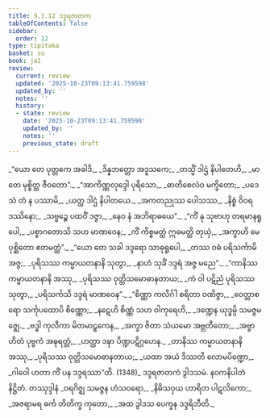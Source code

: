 ```yaml
---
title: 9.1.12 ဒဒ္ဒရဇာတက
tableOfContents: false
sidebar:
  order: 12
type: tipitaka
basket: su
book: ja1
review:
  current: review
  updated: '2025-10-23T09:13:41.759598'
  updated_by: ''
  notes: ''
  history:
  - state: review
    date: '2025-10-23T09:13:41.759598'
    updated_by: ''
    notes: ''
    previous_state: draft
---
```



<ReviewStatus review={frontmatter.review} showDetails={true} />

<HypothesisAnnotation frontmatter={frontmatter} />

<DynamicBreadcrumb />

<Division number="105" book="ja1" e="ch" v="22" p="198">

<Paragraph number="1896" type="verses" book="ja1">
_“ယော တေ ပုတ္တကေ အခါဒိ,_  
_ဒိန္နဘတ္တော အဒူသကေ;_  
_တသ္မိံ ဒါဌံ နိပါတေဟိ,_  
_မာ တေ မုစ္စိတ္ထ ဇီဝတော”._  

</Paragraph>

</Division>
<Division number="106" book="ja1" e="ch" v="22" p="199">

<Paragraph number="1897" type="verses" book="ja1">
_“အာကိဏ္ဏလုဒ္ဒေါ ပုရိသော,_  
_ဓာတိစေလံဝ မက္ခိတော;_  
_ပဒေသံ တံ န ပဿာမိ,_  
_ယတ္ထ ဒါဌံ နိပါတယေ._  

</Paragraph>

</Division>
<Division number="107" book="ja1" e="ch" v="22" p="199">

<Paragraph number="1898" type="verses" book="ja1">
_အကတညုဿ ပေါသဿ,_  
_နိစ္စံ ဝိဝရဒဿိနော;_  
_သဗ္ဗဉ္စေ ပထဝိံ ဒဇ္ဇာ,_  
_နေဝ နံ အဘိရာဓယေ”._  

</Paragraph>

</Division>
<Division number="108" book="ja1" e="ch" v="22" p="199">

<Paragraph number="1899" type="verses" book="ja1">
_“ကိံ နု သုဗာဟု တရမာနရူပေါ,_  
_ပစ္စာဂတောသိ သဟ မာဏဝေန;_  
_ကိံ ကိစ္စမတ္ထံ ဣဓမတ္ထိ တုယှံ,_  
_အက္ခာဟိ မေ ပုစ္ဆိတော ဧတမတ္ထံ”._  

</Paragraph>

</Division>
<Division number="109" book="ja1" e="ch" v="22" p="199">

<Paragraph number="1900" type="verses" book="ja1">
_“ယော တေ သခါ ဒဒ္ဒရော သာဓုရူပေါ,_  
_တဿ ဝဓံ ပရိသင်္ကာမိ အဇ္ဇ;_  
_ပုရိသဿ ကမ္မာယတနာနိ သုတွာ,_  
_နာဟံ သုခိံ ဒဒ္ဒရံ အဇ္ဇ မညေ”._  

</Paragraph>

</Division>
<Division number="110" book="ja1" e="ch" v="22" p="199">

<Paragraph number="1901" type="verses" book="ja1">
_“ကာနိဿ ကမ္မာယတနာနိ အဿု,_  
_ပုရိသဿ ဝုတ္တိသမောဓာနတာယ;_  
_ကံ ဝါ ပဋိညံ ပုရိသဿ သုတွာ,_  
_ပရိသင်္ကသိ ဒဒ္ဒရံ မာဏဝေန”._  

</Paragraph>

</Division>
<Division number="111" book="ja1" e="ch" v="22" p="199">

<Paragraph number="1902" type="verses" book="ja1">
_“စိဏ္ဏာ ကလိင်္ဂါ စရိတာ ဝဏိဇ္ဇာ,_  
_ဝေတ္တာစရော သင်္ကုပထောပိ စိဏ္ဏော;_  
_နဋေဟိ စိဏ္ဏံ သဟ ဝါကုရေဟိ,_  
_ဒဏ္ဍေန ယုဒ္ဓမ္ပိ သမဇ္ဇမဇ္ဈေ._  

</Paragraph>

</Division>
<Division number="112" book="ja1" e="ch" v="22" p="199">

<Paragraph number="1903" type="verses" book="ja1">
_ဗဒ္ဓါ ကုလီကာ မိတမာဠှကေန,_  
_အက္ခာ ဇိတာ သံယမော အဗ္ဘတီတော;_  
_အဗ္ဗာဟိတံ ပုဗ္ဗကံ အဍ္ဎရတ္တံ,_  
_ဟတ္ထာ ဒဍ္ဎာ ပိဏ္ဍပဋိဂ္ဂဟေန._  

</Paragraph>

</Division>
<Division number="113" book="ja1" e="ch" v="22" p="200">

<Paragraph number="1904" type="verses" book="ja1">
_တာနိဿ ကမ္မာယတနာနိ အဿု,_  
_ပုရိသဿ ဝုတ္တိသမောဓာနတာယ;_  
_ယထာ အယံ ဒိဿတိ လောမပိဏ္ဍော,_  
_ဂါဝေါ ဟတာ ကိံ ပန ဒဒ္ဒရဿာ”တိ. (1348)_  


</Paragraph>
</Division>

<Paragraph number="1905" type="center" book="ja1">
ဒဒ္ဒရဇာတကံ ဒွါဒသမံ.



</Paragraph>

<Paragraph number="1906" type="center" book="ja1">
နဝကနိပါတံ နိဋ္ဌိတံ.



</Paragraph>

<Paragraph number="1907" type="center" book="ja1">
တဿုဒ္ဒါနံ


</Paragraph>

<Paragraph number="1908" type="verses" book="ja1">
_ဝရဂိဇ္ဈ သမဇ္ဇန ဟံသဝရော,_  
_နိဓိသဝှယ ဟာရိတ ပါဋလိကော;_  
_အဇရာမရ ဓင်္က တိတိက္ခ ကုတော,_  
_အထ ဒွါဒသ ပေက္ခန ဒဒ္ဒရိဘီတိ._
</Paragraph>